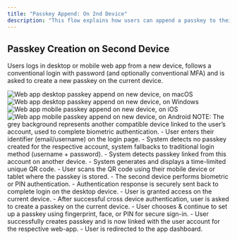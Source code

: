 ```yaml
---
title: "Passkey Append: On 2nd Device"
description: "This flow explains how users can append a passkey to their account after authenticating on a new (second) device with a password and MFA."
---
```


## Passkey Creation on Second Device

Users logs in desktop or mobile web app from a new device, follows a conventional login with password (and optionally conventional MFA) and is asked to create a new passkey on the current device.

<Tabs>
<Tab title="macOS">
    <Frame caption="macOS passkey append on new device">
      <img src="/images/authentication-flow/web-app/desktop/append-on-second-device-macos.png" alt="Web app desktop passkey append on new device, on macOS" />
    </Frame>
  </Tab>

<Tab title="Windows">
    <Frame caption="Windows passkey append on new device">
        <img
            src="/images/authentication-flow/web-app/desktop/append-on-second-device-windows.png"
            alt="Web app desktop passkey append on new device, on Windows"
        />
    </Frame>
</Tab>
<Tab title="iOS">
    <Frame caption="iOS passkey append on new device">
        <img
            src="/images/authentication-flow/web-app/mobile/append-on-second-device-ios.png"
            alt="Web app mobile passkey append on new device, on iOS"
        />
    </Frame>
</Tab>

  <Tab title="Android">
    <Frame caption="Android passkey append on new device">
      <img src="/images/authentication-flow/web-app/mobile/append-on-second-device-android.png" alt="Web app mobile passkey append on new device, on Android" />
    </Frame>
  </Tab>
</Tabs>

<Info>
    NOTE: The grey background represents another compatible device linked to the
    user’s account, used to complete biometric authentication.
</Info>

<Steps>
    <Step title="Login when user has no passkeys">
        - User enters their identifier (email/username) on the login page.
    </Step>
    <Step title="Fallback to traditional login method">
        - System detects no passkey created for the respective account, system fallbacks to traditional login method (username + password).
    </Step>
    <Step title="Passkey detection on another device">
        - System detects passkey linked from this account on another device.
    </Step>
    <Step title="System displays QR code">
        - System generates and displays a time-limited unique QR code.
    </Step>
    <Step title="User scans QR and authenticates">
        - User scans the QR code using their mobile device or tablet where the passkey is stored.
        - The second device performs biometric or PIN authentication.
    </Step>
    <Step title="Login completes on current device & passkey append initiates">
        - Authentication response is securely sent back to complete login on the desktop device.
        - User is granted access on the current device.
        - After successful cross device authentication, user is asked to create a passkey on the current device.
    </Step>
    <Step title="OS-native biometric modal appears">
        - User chooses & continue to set up a passkey using fingerprint, face, or PIN for secure sign-in.
    </Step>
    <Step title="Passkey creation successful">
        - User successfully creates passkey and is now linked with the user account for the respective web-app.
    </Step>
    <Step title="Redirection to app dashboard">
        - User is redirected to the app dashboard.
    </Step>

</Steps>

